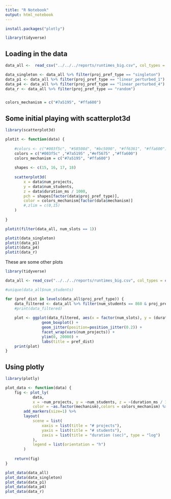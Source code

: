 ```yaml
---
title: "R Notebook"
output: html_notebook
---
```

```r
install.packages("plotly")

library(tidyverse)

```
## Loading in the data
```r
data_all <-  read_csv("../../../reports/runtimes_big.csv", col_types = cols(num_students = col_factor(), num_projects = col_factor(), proj_pref_type = col_factor(), mechanism = col_factor()))

data_singleton <- data_all %>% filter(proj_pref_type == "singleton")
data_p1 <- data_all %>% filter(proj_pref_type == "linear_perturbed_1")
data_p4 <- data_all %>% filter(proj_pref_type == "linear_perturbed_4")
data_r <- data_all %>% filter(proj_pref_type == "random")


colors_mechanism = c("#7a5195", "#ffa600")
```

## Some initial playing with scatterplot3d
```r
library(scatterplot3d)

plotit <- function(data) {
    
    #colors <- c("#003f5c", "#58508d", "#bc5090", "#ff6361", "#ffa600")
    colors = c("#003f5c" ,"#7a5195" ,"#ef5675" ,"#ffa600")
    colors_mechanism = c("#7a5195", "#ffa600")
    
    shapes <- c(15, 16, 17, 18)
    
    scatterplot3d(
        x = data$num_projects,
        y = data$num_students,
        z = data$duration_ms / 1000, 
        pch = shapes[factor(data$proj_pref_type)],
        color = colors_mechanism[factor(data$mechanism)]
        #,zlim = c(0,15)
    )
    
}

plotit(filter(data_all, num_slots == 1))

plotit(data_singleton)
plotit(data_p1)
plotit(data_p4)
plotit(data_r)

```

These are some other plots

```r
library(tidyverse)

data_all <- read_csv("../../../reports/runtimes_big.csv", col_types = cols(num_students = col_factor(), num_projects = col_factor(), proj_pref_type = col_factor()))

#unique(data_all$num_students)

for (pref_dist in levels(data_all$proj_pref_type)) {
    data_filtered <- data_all %>% filter(num_students == 860 & proj_pref_type == pref_dist)
    #print(data_filtered)
    
    plot <- ggplot(data_filtered, aes(x = factor(num_slots), y = (duration_ms)), group = num_projects) +
                geom_boxplot() +
                geom_jitter(position=position_jitter(0.2)) +
                facet_wrap(vars(num_projects)) +
                ylim(0, 20000) + 
                labs(title = pref_dist)
    print(plot)
}
```

## Using plotly
```r

library(plotly)

plot_data <- function(data) {
    fig <- plot_ly(
            data,
            x = ~num_projects, y = ~num_students, z = ~(duration_ms / 1000),
            color = ~as.factor(mechanism),colors = colors_mechanism) %>%
        add_markers(size=1) %>% 
        layout(
            scene = list(
                xaxis = list(title = "# projects"),
                yaxis = list(title = "# students"),
                zaxis = list(title = "duration (sec)", type = "log")
            ),
            legend = list(orientation = "h")
        )
    
    return(fig)
}

plot_data(data_all)
plot_data(data_singleton)
plot_data(data_p1)
plot_data(data_p4)
plot_data(data_r)
```


